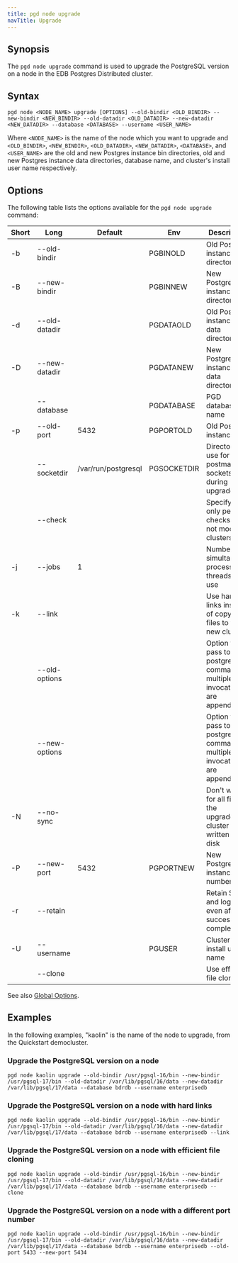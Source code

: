 ```yaml
---
title: pgd node upgrade
navTitle: Upgrade
---
```


## Synopsis

The `pgd node upgrade` command is used to upgrade the PostgreSQL version on a node in the EDB Postgres Distributed cluster.

## Syntax

```plaintext
pgd node <NODE_NAME> upgrade [OPTIONS] --old-bindir <OLD_BINDIR> --new-bindir <NEW_BINDIR> --old-datadir <OLD_DATADIR> --new-datadir <NEW_DATADIR> --database <DATABASE> --username <USER_NAME>
```

Where `<NODE_NAME>` is the name of the node which you want to upgrade and `<OLD_BINDIR>`, `<NEW_BINDIR>`, `<OLD_DATADIR>`, `<NEW_DATADIR>`, `<DATABASE>`, and `<USER_NAME>` are the old and new Postgres instance bin directories, old and new Postgres instance data directories, database name, and cluster's install user name respectively.

## Options

The following table lists the options available for the `pgd node upgrade` command:

| Short | Long          | Default             | Env         | Description                                                               |
|-------|---------------|---------------------|-------------|---------------------------------------------------------------------------|
| -b    | --old-bindir  |                     | PGBINOLD    | Old Postgres instance bin directory                                       |
| -B    | --new-bindir  |                     | PGBINNEW    | New Postgres instance bin directory                                       |
| -d    | --old-datadir |                     | PGDATAOLD   | Old Postgres instance data directory                                      |
| -D    | --new-datadir |                     | PGDATANEW   | New Postgres instance data directory                                      |
|       | --database    |                     | PGDATABASE  | PGD database name                                                         |
| -p    | --old-port    | 5432                | PGPORTOLD   | Old Postgres instance port                                                |
|       | --socketdir   | /var/run/postgresql | PGSOCKETDIR | Directory to use for postmaster sockets during upgrade                    |
|       | --check       |                     |             | Specify to only perform checks and not modify clusters                    |
| -j    | --jobs        | 1                   |             | Number of simultaneous processes or threads to use                        |
| -k    | --link        |                     |             | Use hard links instead of copying files to the new cluster                |
|       | --old-options |                     |             | Option to pass to old postgres command, multiple invocations are appended |
|       | --new-options |                     |             | Option to pass to new postgres command, multiple invocations are appended |
| -N    | --no-sync     |                     |             | Don't wait for all files in the upgraded cluster to be written to disk    |
| -P    | --new-port    | 5432                | PGPORTNEW   | New Postgres instance port number                                         |
| -r    | --retain      |                     |             | Retain SQL and log files even after successful completion                 |
| -U    | --username    |                     | PGUSER      | Cluster's install user name                                               |
|       | --clone       |                     |             | Use efficient file cloning                                                |

See also [Global Options](/pgd/latest/cli/command_ref/#global-options).

## Examples

In the following examples, "kaolin" is the name of the node to upgrade, from the Quickstart democluster.

### Upgrade the PostgreSQL version on a node

```shell
pgd node kaolin upgrade --old-bindir /usr/pgsql-16/bin --new-bindir /usr/pgsql-17/bin --old-datadir /var/lib/pgsql/16/data --new-datadir /var/lib/pgsql/17/data --database bdrdb --username enterprisedb
```

### Upgrade the PostgreSQL version on a node with hard links

```shell
pgd node kaolin upgrade --old-bindir /usr/pgsql-16/bin --new-bindir /usr/pgsql-17/bin --old-datadir /var/lib/pgsql/16/data --new-datadir /var/lib/pgsql/17/data --database bdrdb --username enterprisedb --link
```

### Upgrade the PostgreSQL version on a node with efficient file cloning

```shell
pgd node kaolin upgrade --old-bindir /usr/pgsql-16/bin --new-bindir /usr/pgsql-17/bin --old-datadir /var/lib/pgsql/16/data --new-datadir /var/lib/pgsql/17/data --database bdrdb --username enterprisedb --clone
```

### Upgrade the PostgreSQL version on a node with a different port number

```shell
pgd node kaolin upgrade --old-bindir /usr/pgsql-16/bin --new-bindir /usr/pgsql-17/bin --old-datadir /var/lib/pgsql/16/data --new-datadir /var/lib/pgsql/17/data --database bdrdb --username enterprisedb --old-port 5433 --new-port 5434
```
